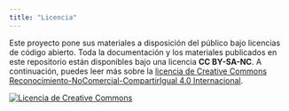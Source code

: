 ```yaml
---
title: "Licencia"
---
```


Este proyecto pone sus materiales a disposición del público bajo licencias de código abierto. Toda la documentación y los materiales publicados en este repositorio están disponibles bajo una licencia **CC BY-SA-NC**. A continuación, puedes leer más sobre la [licencia de Creative Commons Reconocimiento-NoComercial-CompartirIgual 4.0 Internacional](https://creativecommons.org/licenses/by-nc-sa/4.0/).

<a rel="license" href="http://creativecommons.org/licenses/by-nc-sa/4.0/"><img src="https://i.creativecommons.org/l/by-nc-sa/4.0/88x31.png" alt="Licencia de Creative Commons" style="border-width:0"/></a><br />
